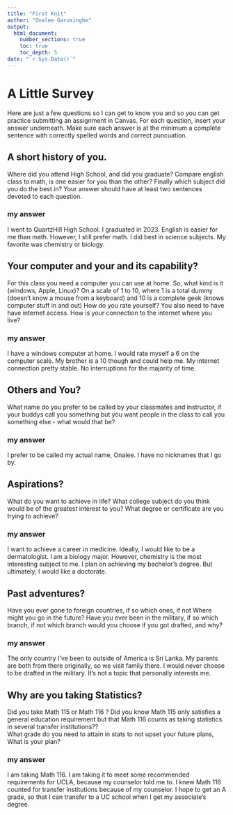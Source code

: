 ```yaml
---
title: "First Knit"
author: "Onalee Garusinghe"
output: 
  html_document:
    number_sections: true
    toc: true
    toc_depth: 5
date: "`r Sys.Date()`"   
---
```


# A Little Survey

Here are just a few questions so I can get to know you and so you can get practice submitting an assignment in Canvas.  For each question, insert your answer underneath. Make sure each answer is at the minimum a complete sentence with correctly spelled words and correct puncuation.  

## A short history of you.  
Where did you attend High School, and did you graduate? Compare english class to math, is one easier for you than the other? Finally which subject did you do the best in? Your answer should have at least two sentences devoted to each question.  
  
### my answer     
  I went to QuartzHill High School. I graduated in 2023. English is easier for me than math. However, I still  prefer math. I did best in science subjects. My favorite was chemistry or biology.

     


## Your computer and your and its capability?  
 For this class  you need a computer you can use at home.  So, what kind is it (windows, Apple, Linux)?  On a scale of 1 to 10, where 1 is a total dummy (doesn't know a mouse from a keyboard) and 10 is a complete geek (knows computer stuff in and out) How do you rate yourself?  You also need to have have internet access. How is your connection to the internet where you live?

### my answer   
  I have a windows computer at home. I would rate myself a 6 on the computer scale. My brother is a 10 though and could help me. My internet connection pretty stable. No interruptions for the majority of time.
   

## Others and You?   
What name do you prefer to be called by your classmates and instructor, if your buddys call you something but you want people in the class to call you something else - what would that be? 

### my answer     
  
   I prefer to be called my actual name, Onalee. I have no nicknames that I go by. 
 




## Aspirations?   
What do you want to achieve in life?  What college subject do you think would be of the greatest interest to you? What degree or certificate are you trying to achieve? 

### my answer     
  I want to achieve a career in medicine. Ideally, I would like to be a dermatologist. I am a biology major. However, chemistry is the most interesting subject to me. I plan on achieving my bachelor's degree. But ultimately, I would like a doctorate. 
   
 




## Past adventures?  
Have you ever gone to foreign countries, if so which ones, if not Where might you go in the future?  Have you ever been in the military, if so which branch, if not which branch would you choose if you got drafted, and why?

### my answer     
  
   The only country I've been to outside of America is Sri Lanka. My parents are both from there originally, so we visit family there. I would never choose to be drafted in the military. It's not a topic that personally interests me.
  




## Why are you taking Statistics?  
Did you take Math 115 or Math 116 ?  Did you know Math 115 only satisfies a general education requirement but that Math 116 counts as taking statistics in several transfer institutions??  
What grade do you need to attain in stats to not upset your future plans, What is your plan?  
 

### my answer     
  
   I am taking Math 116. I am taking it to meet some recommended requirements for UCLA, because my counselor told me to. I knew Math 116 counted for transfer institutions because of my counselor. I hope to get an A grade, so that I can transfer to a UC school when I get my associate's degree. 
 






  




